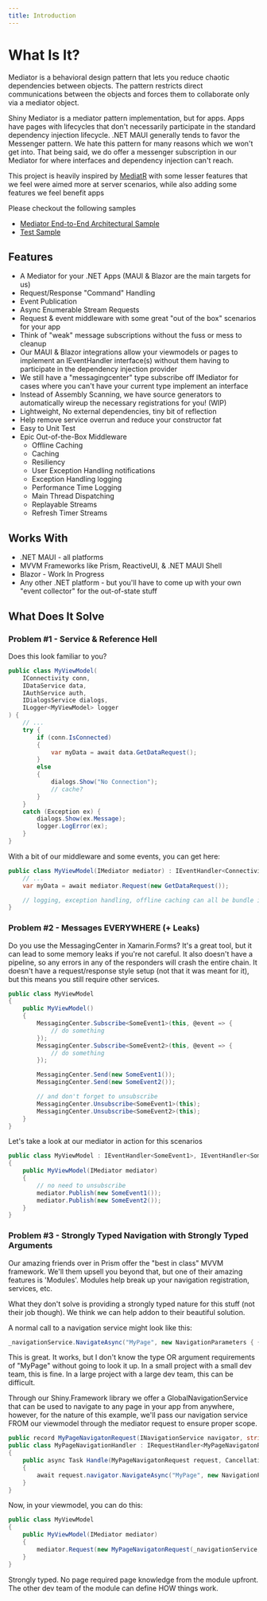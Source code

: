 ```yaml
---
title: Introduction
---
```



# What Is It?

Mediator is a behavioral design pattern that lets you reduce chaotic dependencies between objects. The pattern restricts direct communications between the objects and forces them to collaborate only via a mediator object.

Shiny Mediator <NugetBadge name="Shiny.Mediator" /> is a mediator pattern implementation, but for apps.  Apps have pages with lifecycles that don't necessarily participate in the standard 
dependency injection lifecycle.  .NET MAUI generally tends to favor the Messenger pattern.  We hate this pattern for many reasons 
which we won't get into.  That being said, we do offer a messenger subscription in our Mediator for where interfaces
and dependency injection can't reach.

This project is heavily inspired by [MediatR](https://github.com/jbogard/mediatr) with some lesser features that we feel
were aimed more at server scenarios, while also adding some features we feel benefit apps

Please checkout the following samples
- [Mediator End-to-End Architectural Sample](https://github.com/shinyorg/mediatorsample)
- [Test Sample](https://github.com/shinyorg/mediator/tree/main/Sample)

## Features
- A Mediator for your .NET Apps (MAUI & Blazor are the main targets for us)
- Request/Response "Command" Handling
- Event Publication
- Async Enumerable Stream Requests
- Request & event middleware with some great "out of the box" scenarios for your app
- Think of "weak" message subscriptions without the fuss or mess to cleanup
- Our MAUI & Blazor integrations allow your viewmodels or pages to implement an IEventHandler interface(s) without them having to participate in the dependency injection provider
- We still have a "messagingcenter" type subscribe off IMediator for cases where you can't have your current type implement an interface
- Instead of Assembly Scanning, we have source generators to automatically wireup the necessary registrations for you! (WIP)
- Lightweight, No external dependencies, tiny bit of reflection 
- Help remove service overrun and reduce your constructor fat
- Easy to Unit Test
- Epic Out-of-the-Box Middleware
    - Offline Caching
    - Caching
    - Resiliency
    - User Exception Handling notifications
    - Exception Handling logging
    - Performance Time Logging
    - Main Thread Dispatching
    - Replayable Streams
    - Refresh Timer Streams

## Works With
- .NET MAUI - all platforms
- MVVM Frameworks like Prism, ReactiveUI, & .NET MAUI Shell
- Blazor - Work In Progress
- Any other .NET platform - but you'll have to come up with your own "event collector" for the out-of-state stuff 

## What Does It Solve

### Problem #1 - Service & Reference Hell

Does this look familiar to you?

```csharp
public class MyViewModel(
    IConnectivity conn,
    IDataService data,
    IAuthService auth,
    IDialogsService dialogs,
    ILogger<MyViewModel> logger
) {
    // ...
    try {
        if (conn.IsConnected) 
        {
            var myData = await data.GetDataRequest();
        }
        else 
        {
            dialogs.Show("No Connection");
            // cache?
        }
    }
    catch (Exception ex) {
        dialogs.Show(ex.Message);
        logger.LogError(ex);
    }
}
```

With a bit of our middleware and some events, you can get here:

```csharp
public class MyViewModel(IMediator mediator) : IEventHandler<ConnectivityChangedEvent>, IEventHandler<AuthChangedEvent> {
    // ...
    var myData = await mediator.Request(new GetDataRequest());

    // logging, exception handling, offline caching can all be bundle into one nice clean call without the need for coupling
}
```

### Problem #2 - Messages EVERYWHERE (+ Leaks)

Do you use the MessagingCenter in Xamarin.Forms?  It's a great tool, but it can lead to some memory leaks if you're not careful.  It also doesn't have
a pipeline, so any errors in any of the responders will crash the entire chain.  It doesn't have a request/response style setup (not that it was meant for it), but 
this means you still require other services.

```csharp
public class MyViewModel
{
    public MyViewModel()
    {
        MessagingCenter.Subscribe<SomeEvent1>(this, @event => {
            // do something
        });
        MessagingCenter.Subscribe<SomeEvent2>(this, @event => {
            // do something
        });

        MessagingCenter.Send(new SomeEvent1());
        MessagingCenter.Send(new SomeEvent2());

        // and don't forget to unsubscribe
        MessagingCenter.Unsubscribe<SomeEvent1>(this);
        MessagingCenter.Unsubscribe<SomeEvent2>(this);
    }
}
```

Let's take a look at our mediator in action for this scenarios

```csharp
public class MyViewModel : IEventHandler<SomeEvent1>, IEventHandler<SomeEvent2>
{
    public MyViewModel(IMediator mediator)
    {
        // no need to unsubscribe
        mediator.Publish(new SomeEvent1());
        mediator.Publish(new SomeEvent2());
    }
}
```


### Problem #3 - Strongly Typed Navigation with Strongly Typed Arguments

Our amazing friends over in Prism offer the "best in class" MVVM framework.  We'll them upsell you beyond that, but one
of their amazing features is 'Modules'.  Modules help break up your navigation registration, services, etc.  

What they don't solve is providing a strongly typed nature for this stuff (not their job though).  We think we can help
addon to their beautiful solution.

A normal call to a navigation service might look like this:

```csharp
_navigationService.NavigateAsync("MyPage", new NavigationParameters { { "MyArg", "MyValue" } });
```

This is great.  It works, but I don't know the type OR argument requirements of "MyPage" without going to look it up.  In a small project
with a small dev team, this is fine.  In a large project with a large dev team, this can be difficult.

Through our Shiny.Framework library we offer a GlobalNavigationService that can be used to navigate to any page in your app from anywhere, however,
for the nature of this example, we'll pass our navigation service FROM our viewmodel through the mediator request to ensure proper scope.


```csharp
public record MyPageNavigatonRequest(INavigationService navigator, string MyArg) : IRequest;
public class MyPageNavigationHandler : IRequestHandler<MyPageNavigatonRequest>
{
    public async Task Handle(MyPageNavigatonRequest request, CancellationToken cancellationToken)
    {
        await request.navigator.NavigateAsync("MyPage", new NavigationParameters { { "MyArg", request.MyArg } });
    }
}
```

Now, in your viewmodel, you can do this:

```csharp
public class MyViewModel
{
    public MyViewModel(IMediator mediator)
    {
        mediator.Request(new MyPageNavigatonRequest(_navigationService, "MyValue"));
    }
}
```

Strongly typed.  No page required page knowledge from the module upfront.  The other dev team of the module can define HOW things work.
